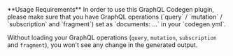 
<Callout type="warning">
**Usage Requirements**
In order to use this GraphQL Codegen plugin, please make sure that you have GraphQL operations (`query` / `mutation` / `subscription` and `fragment`) set as `documents: …` in your `codegen.yml`.

Without loading your GraphQL operations (`query`, `mutation`, `subscription` and `fragment`), you won't see any change in the generated output.

</Callout>
